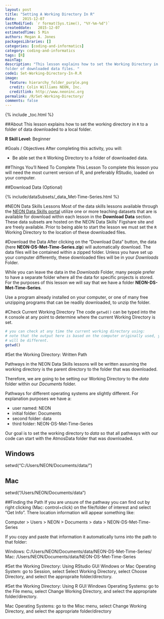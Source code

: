 ```yaml
---
layout: post
title: "Setting A Working Directory In R"
date:   2015-12-07
lastModified: `r format(Sys.time(), "%Y-%m-%d")`
createddate:   2015-12-07
estimatedTime: 5 Min
authors: Megan A. Jones
packagesLibraries: []
categories: [coding-and-informatics]
category: coding-and-informatics
tags: [R]
mainTag: 
description: "This lesson explains how to set the Working Directory in R to a 
folder of downloaded data files. "
code1: Set-Working-Directory-In-R.R
image:
  feature: hierarchy_folder_purple.png
  credit: Colin Williams NEON, Inc.
  creditlink: http://www.neoninc.org
permalink: /R/Set-Working-Directory/
comments: false
---
```


{% include _toc.html %}

##About
This lesson explains how to set the working directory in `R` to a folder of data
downloaded to a local folder.

**R Skill Level:** Beginner

<div id="objectives" markdown="1">

#Goals / Objectives
After completing this activity, you will:

 * Be able set the `R` Working Directory to a folder of downloaded data.

##Things You’ll Need To Complete This Lesson
To complete this lesson you will need the most current version of R, and 
preferably RStudio, loaded on your computer.

##Download Data (Optional)

{% include/dataSubsets/_data_Met-Time-Series.html %}

</div>

#NEON Data Skills Lessons
Most of the data skills lessons available through the [NEON Data Skills portal](http://www.NEONdataskills.org  "#WorkWithData")
utilize one or more teaching datasets that are is available for download within
each lesson in the **Download** **Data** section.  These data 
subsets are hosted on the NEON Data Skills' Figshare site and are freely 
available.  Prior to being able to start the lesson we must set the `R` Working
Directory to the location of these downloaded files.  

#Download the Data
After clicking on the "Download Data" button, the data
(here **NEON-DS-Met-Time-Series.zip**) 
will automatically download.  The data files will be contained within a zipped
folder.  Unless you have set up your computer differently, these downloaded
files will be in your *Downloads* Folder.  

While you can leave the data in the *Downloads* Folder, many people prefer to
have a separate folder where all the data for specific projects is stored.  For
the purposes of this lesson we will say that we have a folder
**NEON-DS-Met-Time-Series**.  

Use a program already installed on your computer, or one of many free unzipping 
programs that can be readily downloaded, to unzip the folder.  

#Check Current Working Directory
The code `getwd()` can be typed into the `R` console at any point to determine
where the current Working Directory is set.  

``` r
# you can check at any time the current working directory using: 
# note that the output here is based on the computer originally used, your's
# will be different. 
getwd()

```

#Set the Working Directory: Written Path

Pathways in the NEON Data Skills lessons will be written assuming the working
directory is the parent directory to the folder that was downloaded.

Therefore, we are going to be setting our Working Directory to the *data* folder
within our *Documents* folder.  

Pathways for different operating systems are slightly different.  For
explanation purposes we have a:
 
 * user named: NEON
 * initial folder: Documents
 * second folder: data
 * third folder: NEON-DS-Met-Time-Series

Our goal is to set the working directory to *data* so that all pathways with our
code can start with the AtmosData folder that was downloaded.  

## Windows

setwd("C:/Users/NEON/Documents/data/")


## Mac
setwd("/Users/NEON/Documents/data")

##Finding the Path
If you are unsure of the pathway you can find out by right clicking (Mac: 
control+click) on the file/folder of interest and select "Get Info". There 
location information will appear something like: 

Computer > Users > NEON > Documents > data > NEON-DS-Met-Time-Series

If you copy and paste that information it automatically turns into the path to
that folder: 

Windows:  C:/Users/NEON/Documents/data/NEON-DS-Met-Time-Series/
Mac:  /Users/NEON/Documents/data/NEON-DS-Met-Time-Series

#Set the Working Directory: Using RStudio GUI
Windows or Mac Operating System: go to Session, select Select Working Directory,
select Choose Directory, and select the appropraite folder/directory. 

#Set the Working Directory: Using R GUI
Windows Operating Systems: go to the File menu, select Change Working Directory,
and select the appropriate folder/directory.

Mac Operating Systems: go to the Misc menu, select Change Working Directory, and
select the appropriate folder/directory